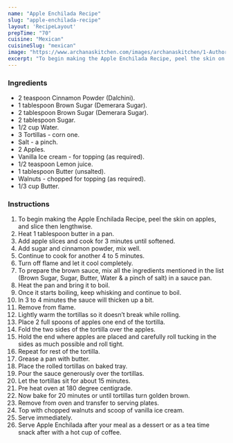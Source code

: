 ---
name: "Apple Enchilada Recipe"
slug: "apple-enchilada-recipe"
layout: 'RecipeLayout'
prepTime: "70"
cuisine: "Mexican"
cuisineSlug: "mexican"
image: "https://www.archanaskitchen.com/images/archanaskitchen/1-Author/jyothir/Apple_Enchilada.jpg"
excerpt: "To begin making the Apple Enchilada Recipe, peel the skin on apples, and slice then lengthwise"
---

### Ingredients

- 2 teaspoon Cinnamon Powder (Dalchini).
- 1 tablespoon Brown Sugar (Demerara Sugar).
- 2 tablespoon Brown Sugar (Demerara Sugar).
- 2 tablespoon Sugar.
- 1/2 cup Water.
- 3 Tortillas - corn one.
- Salt - a pinch.
- 2 Apples.
- Vanilla Ice cream - for topping (as required).
- 1/2 teaspoon Lemon juice.
- 1 tablespoon Butter (unsalted).
- Walnuts - chopped for topping (as required).
- 1/3 cup Butter.

### Instructions

1. To begin making the Apple Enchilada Recipe, peel the skin on apples, and slice then lengthwise.
1. Heat 1 tablespoon butter in a pan.
1. Add apple slices and cook for 3 minutes until softened.
1. Add sugar and cinnamon powder, mix well.
1. Continue to cook for another 4 to 5 minutes.
1. Turn off flame and let it cool completely.
1. To prepare the brown sauce, mix all the ingredients mentioned in the list (Brown Sugar, Sugar, Butter, Water & a pinch of salt) in a sauce pan.
1. Heat the pan and bring it to boil.
1. Once it starts boiling, keep whisking and continue to boil.
1. In 3 to 4 minutes the sauce will thicken up a bit.
1. Remove from flame.
1. Lightly warm the tortillas so it doesn’t break while rolling.
1. Place 2 full spoons of apples one end of the tortilla.
1. Fold the two sides of the tortilla over the apples.
1. Hold the end where apples are placed and carefully roll tucking in the sides as much possible and roll tight.
1. Repeat for rest of the tortilla.
1. Grease a pan with butter.
1. Place the rolled tortillas on baked tray.
1. Pour the sauce generously over the tortillas.
1. Let the tortillas sit for about 15 minutes.
1. Pre heat oven at 180 degree centigrade.
1. Now bake for 20 minutes or until tortillas turn golden brown.
1. Remove from oven and transfer to serving plates.
1. Top with chopped walnuts and scoop of vanilla ice cream.
1. Serve immediately.
1. Serve Apple Enchilada after your meal as a dessert or as a tea time snack after with a hot cup of coffee.
